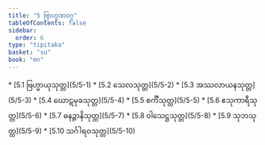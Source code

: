 ```yaml
---
title: "5 ဗြာဟ္မဏဝဂ္ဂ"
tableOfContents: false
sidebar:
  order: 6
type: "tipitaka"
basket: "su"
book: "mn"
---
```



<DynamicBreadcrumb />



<TableOfContents book="mn" section="5">
* [5.1 ဗြဟ္မာယုသုတ္တ](5/5-1)
* [5.2 သေလသုတ္တ](5/5-2)
* [5.3 အဿလာယနသုတ္တ](5/5-3)
* [5.4 ဃောဋမုခသုတ္တ](5/5-4)
* [5.5 စင်္ကီသုတ္တ](5/5-5)
* [5.6 ဧသုကာရီသုတ္တ](5/5-6)
* [5.7 ဓနဉ္ဇာနိသုတ္တ](5/5-7)
* [5.8 ဝါသေဋ္ဌသုတ္တ](5/5-8)
* [5.9 သုဘသုတ္တ](5/5-9)
* [5.10 သင်္ဂါရဝသုတ္တ](5/5-10)
</TableOfContents>